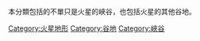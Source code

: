 {{Catnav|頁面分類|火星|火星地形}}
{{Catnav|頁面分類|地理|地形|谷地}}

本分類包括的不單只是火星的峽谷，也包括火星的其他谷地。

{{Commons cat|Valleys and canyons on Mars}}

[[Category:火星地形|Category:火星地形]]
[[Category:谷地|Category:谷地]]
[[Category:峽谷|Category:峽谷]]